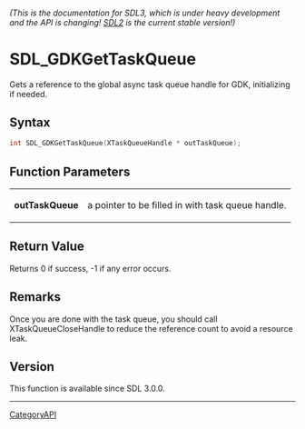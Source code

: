 ====== (This is the documentation for SDL3, which is under heavy development and the API is changing! [https://wiki.libsdl.org/SDL2/ SDL2] is the current stable version!) ======
= SDL_GDKGetTaskQueue =

Gets a reference to the global async task queue handle for GDK, initializing if needed.

== Syntax ==

<syntaxhighlight lang='c'>
int SDL_GDKGetTaskQueue(XTaskQueueHandle * outTaskQueue);
</syntaxhighlight>

== Function Parameters ==

{|
|'''outTaskQueue'''
|a pointer to be filled in with task queue handle.
|}

== Return Value ==

Returns 0 if success, -1 if any error occurs.

== Remarks ==

Once you are done with the task queue, you should call
XTaskQueueCloseHandle to reduce the reference count to avoid a resource
leak.

== Version ==

This function is available since SDL 3.0.0.

----
[[CategoryAPI]]



